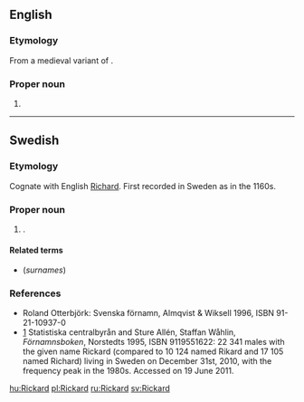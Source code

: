 ==English==

===Etymology===
From a medieval variant of {{term|Richard|lang=en}}.  

===Proper noun===
{{en-proper noun}}

# {{surname|from=given names}}

----

==Swedish==

===Etymology===
Cognate with English [[Richard]]. First recorded in Sweden as {{term|Rikard|lang=sv}} in the 1160s.

===Proper noun===
{{head|sv|proper noun}} 

# {{given name|male|lang=sv}}.

====Related terms====
* (''surnames'') {{l|sv|Rickardsson}}

===References===
* Roland Otterbjörk: Svenska förnamn, Almqvist & Wiksell 1996, ISBN 91-21-10937-0
* [http://www.scb.se/Pages/NameSearch____259432.aspx] Statistiska centralbyrån and Sture Allén, Staffan Wåhlin, ''Förnamnsboken'', Norstedts 1995, ISBN 9119551622: 22 341 males with the given name Rickard (compared to 10 124 named Rikard and 17 105 named Richard) living in Sweden on December 31st, 2010, with the frequency peak in the 1980s. Accessed on 19 June 2011.

[[hu:Rickard]]
[[pl:Rickard]]
[[ru:Rickard]]
[[sv:Rickard]]